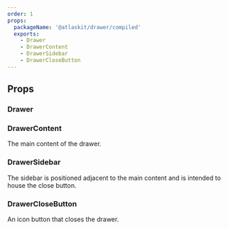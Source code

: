 ```yaml
---
order: 1
props:
  packageName: '@atlaskit/drawer/compiled'
  exports:
    - Drawer
    - DrawerContent
    - DrawerSidebar
    - DrawerCloseButton
---
```


## Props

### Drawer

<TSMorphProps exportName="Drawer" packageName="@atlaskit/drawer/compiled" />

### DrawerContent

The main content of the drawer.

<TSMorphProps exportName="DrawerContent" packageName="@atlaskit/drawer/compiled" />

### DrawerSidebar

The sidebar is positioned adjacent to the main content and is intended to house the close button.

<TSMorphProps exportName="DrawerSidebar" packageName="@atlaskit/drawer/compiled" />

### DrawerCloseButton

An icon button that closes the drawer.

<TSMorphProps exportName="DrawerCloseButton" packageName="@atlaskit/drawer/compiled" />
